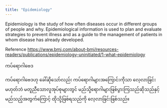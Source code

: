```yaml
---
title: "Epidemiology"
---
```



Epidemiology is the study of how often diseases occur in different groups of people and why. Epidemiological information is used to plan and evaluate strategies to prevent illness and as a guide to the management of patients in whom disease has already developed.

Reference [https://www.bmj.com/about-bmj/resources-readers/publications/epidemiology-uninitiated/1-what-epidemiology](link)

ကပ်ရောဂါဗေဒ

ကပ်ရောဂါဗေဒဟု ခေါ်ဆိုသော်လည်း ကပ်ရောဂါများအကြောင်းကိုသာ လေ့လာခြင်းမဟုတ်ဘဲ မတူညီသောလူအုပ်စုများတွင် မည်သို့ရောဂါများဖြစ်ပွားကြသည်ဆိုသည်နှင့် မည်သည့်အတွက်ကြောင့် ထိုသို့ဖြစ်ရသည်ကို လေ့လာခြင်းဖြစ်သည်။